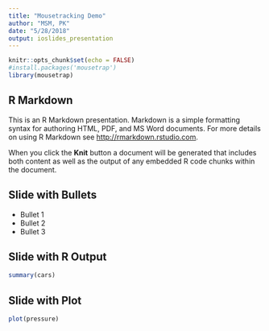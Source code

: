 ```yaml
---
title: "Mousetracking Demo"
author: "MSM, PK"
date: "5/28/2018"
output: ioslides_presentation
---
```


```r
knitr::opts_chunk$set(echo = FALSE)
#install.packages('mousetrap')
library(mousetrap)
```

## R Markdown

This is an R Markdown presentation. Markdown is a simple formatting syntax for authoring HTML, PDF, and MS Word documents. For more details on using R Markdown see <http://rmarkdown.rstudio.com>.

When you click the **Knit** button a document will be generated that includes both content as well as the output of any embedded R code chunks within the document.

## Slide with Bullets

- Bullet 1
- Bullet 2
- Bullet 3

## Slide with R Output

```r
summary(cars)
```

## Slide with Plot

```r
plot(pressure)
```

